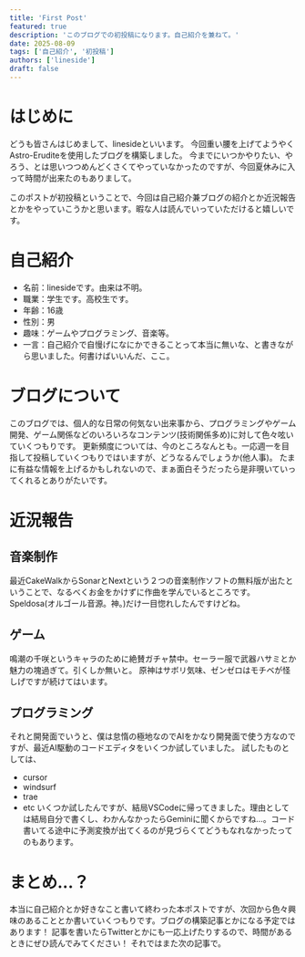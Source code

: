 ---
title: 'First Post'
featured: true
description: 'このブログでの初投稿になります。自己紹介を兼ねて。'
date: 2025-08-09
tags: ['自己紹介', '初投稿']
authors: ['lineside']
draft: false
---

# はじめに

どうも皆さんはじめまして、linesideといいます。
今回重い腰を上げてようやくAstro-Eruditeを使用したブログを構築しました。
今までにいつかやりたい、やろう、とは思いつつめんどくさくてやっていなかったのですが、今回夏休みに入って時間が出来たのもありまして。

このポストが初投稿ということで、今回は自己紹介兼ブログの紹介とか近況報告とかをやっていこうかと思います。暇な人は読んでいっていただけると嬉しいです。

# 自己紹介
- 名前：linesideです。由来は不明。
- 職業：学生です。高校生です。
- 年齢：16歳
- 性別：男
- 趣味：ゲームやプログラミング、音楽等。
- 一言：自己紹介で自慢げになにかできることって本当に無いな、と書きながら思いました。何書けばいいんだ、ここ。

# ブログについて
このブログでは、個人的な日常の何気ない出来事から、プログラミングやゲーム開発、ゲーム関係などのいろいろなコンテンツ(技術関係多め)に対して色々呟いていくつもりです。
更新頻度については、今のところなんとも。一応週一を目指して投稿していくつもりではいますが、どうなるんでしょうか(他人事)。
たまに有益な情報を上げるかもしれないので、まぁ面白そうだったら是非覗いていってくれるとありがたいです。

# 近況報告

## 音楽制作
最近CakeWalkからSonarとNextという２つの音楽制作ソフトの無料版が出たということで、なるべくお金をかけずに作曲を学んでいるところです。Speldosa(オルゴール音源。神。)だけ一目惚れしたんですけどね。

## ゲーム
鳴潮の千咲というキャラのために絶賛ガチャ禁中。セーラー服で武器ハサミとか魅力の塊過ぎて。引くしか無いと。
原神はサボリ気味、ゼンゼロはモチベが怪しげですが続けてはいます。

## プログラミング
それと開発面でいうと、僕は怠惰の極地なのでAIをかなり開発面で使う方なのですが、最近AI駆動のコードエディタをいくつか試していました。
試したものとしては、
- cursor
- windsurf
- trae
- etc
いくつか試したんですが、結局VSCodeに帰ってきました。理由としては結局自分で書くし、わかんなかったらGeminiに聞くからですね...。コード書いてる途中に予測変換が出てくるのが見づらくてどうもなれなかったってのもあります。

# まとめ...？
本当に自己紹介とか好きなこと書いて終わった本ポストですが、次回から色々興味のあることとか書いていくつもりです。ブログの構築記事とかになる予定ではあります！
記事を書いたらTwitterとかにも一応上げたりするので、時間があるときにぜひ読んでみてください！
それではまた次の記事で。